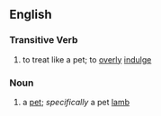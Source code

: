 ==English==

=== Transitive Verb ===
# to treat like a pet; to [[overly]] [[indulge]]

=== Noun ===
# a [[pet]]; ''specifically'' a pet [[lamb]]